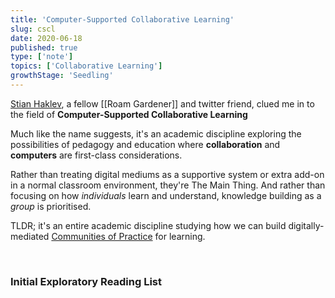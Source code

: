 ```yaml
---
title: 'Computer-Supported Collaborative Learning'
slug: cscl
date: 2020-06-18
published: true
type: ['note']
topics: ['Collaborative Learning']
growthStage: 'Seedling'
---
```


[Stian Haklev](http://reganmian.net/blog/), a fellow [[Roam Gardener]] and twitter friend, clued me in to the field of **Computer-Supported Collaborative Learning**

Much like the name suggests, it's an academic discipline exploring the possibilities of pedagogy and education where **collaboration** and **computers** are first-class considerations.

Rather than treating digital mediums as a supportive system or extra add-on in a normal classroom environment, they're The Main Thing. And rather than focusing on how _individuals_ learn and understand, knowledge building as a _group_ is prioritised.

TLDR; it's an entire academic discipline studying how we can build digitally-mediated [Communities of Practice](http://edutechwiki.unige.ch/en/Community_of_practice) for learning.

<br />

<h3 style={{textAlign: 'center', marginBottom: '1em'}}>Initial Exploratory Reading List</h3>

<div style={{display: 'flex', flexWrap: 'wrap', justifyContent: 'center', flexDirection: 'row'}}>

<LinkCard title="Contributions to a Theoretical Framework for CSCL" author="Gerry Stahl" link="http://citeseerx.ist.psu.edu/viewdoc/download?doi=10.1.1.16.7179&rep=rep1&type=pdf" />

<LinkCard title="Technology Affordances for Intersubjective Learning: A Thematic Agenda for CSCL" author="Daniel D. Suthers" link="http://citeseerx.ist.psu.edu/viewdoc/download?doi=10.1.1.110.7981&rep=rep1&type=pdf" />

<LinkCard title="Knowledge Building: Theory, Pedagogy, and Technology" author="Marlene Scardamalia and Carl Bereiter" link="https://www.ikit.org/fulltext/2006_KBTheory.pdf" />

<LinkCard title="Jean Lave, Etienne Wenger and communities of practice" author="Infed.org" link="https://infed.org/mobi/jean-lave-etienne-wenger-and-communities-of-practice/" />

</div>